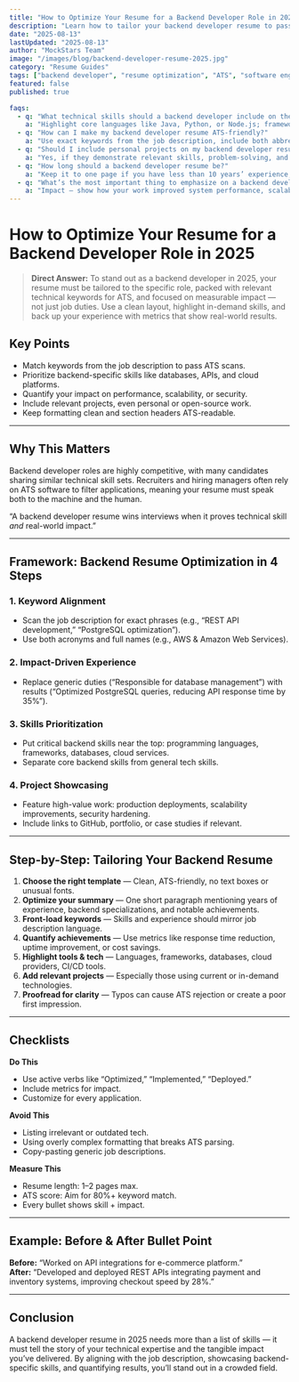```yaml
---
title: "How to Optimize Your Resume for a Backend Developer Role in 2025"
description: "Learn how to tailor your backend developer resume to pass ATS scans, showcase your technical skills, and land interviews in 2025’s competitive tech job market."
date: "2025-08-13"
lastUpdated: "2025-08-13"
author: "MockStars Team"
image: "/images/blog/backend-developer-resume-2025.jpg"
category: "Resume Guides"
tags: ["backend developer", "resume optimization", "ATS", "software engineering"]
featured: false
published: true

faqs:
  - q: "What technical skills should a backend developer include on their resume?"
    a: "Highlight core languages like Java, Python, or Node.js; frameworks like Spring Boot or Django; database skills (SQL, NoSQL); and cloud platforms like AWS or Azure."
  - q: "How can I make my backend developer resume ATS-friendly?"
    a: "Use exact keywords from the job description, include both abbreviations and full terms, and use clear section headings like 'Skills', 'Experience', and 'Projects'."
  - q: "Should I include personal projects on my backend developer resume?"
    a: "Yes, if they demonstrate relevant skills, problem-solving, and technologies that match the job description."
  - q: "How long should a backend developer resume be?"
    a: "Keep it to one page if you have less than 10 years’ experience; two pages if you have extensive, relevant experience."
  - q: "What’s the most important thing to emphasize on a backend developer resume?"
    a: "Impact — show how your work improved system performance, scalability, security, or developer productivity, backed with metrics."
---
```


# How to Optimize Your Resume for a Backend Developer Role in 2025

> **Direct Answer:** To stand out as a backend developer in 2025, your resume must be tailored to the specific role, packed with relevant technical keywords for ATS, and focused on measurable impact — not just job duties. Use a clean layout, highlight in-demand skills, and back up your experience with metrics that show real-world results.

## Key Points
- Match keywords from the job description to pass ATS scans.
- Prioritize backend-specific skills like databases, APIs, and cloud platforms.
- Quantify your impact on performance, scalability, or security.
- Include relevant projects, even personal or open-source work.
- Keep formatting clean and section headers ATS-readable.

---

## Why This Matters
Backend developer roles are highly competitive, with many candidates sharing similar technical skill sets. Recruiters and hiring managers often rely on ATS software to filter applications, meaning your resume must speak both to the machine and the human.  

“A backend developer resume wins interviews when it proves technical skill *and* real-world impact.”

---

## Framework: Backend Resume Optimization in 4 Steps

### 1. **Keyword Alignment**
- Scan the job description for exact phrases (e.g., “REST API development,” “PostgreSQL optimization”).
- Use both acronyms and full names (e.g., AWS & Amazon Web Services).

### 2. **Impact-Driven Experience**
- Replace generic duties (“Responsible for database management”) with results (“Optimized PostgreSQL queries, reducing API response time by 35%”).

### 3. **Skills Prioritization**
- Put critical backend skills near the top: programming languages, frameworks, databases, cloud services.
- Separate core backend skills from general tech skills.

### 4. **Project Showcasing**
- Feature high-value work: production deployments, scalability improvements, security hardening.
- Include links to GitHub, portfolio, or case studies if relevant.

---

## Step-by-Step: Tailoring Your Backend Resume
1. **Choose the right template** — Clean, ATS-friendly, no text boxes or unusual fonts.
2. **Optimize your summary** — One short paragraph mentioning years of experience, backend specializations, and notable achievements.
3. **Front-load keywords** — Skills and experience should mirror job description language.
4. **Quantify achievements** — Use metrics like response time reduction, uptime improvement, or cost savings.
5. **Highlight tools & tech** — Languages, frameworks, databases, cloud providers, CI/CD tools.
6. **Add relevant projects** — Especially those using current or in-demand technologies.
7. **Proofread for clarity** — Typos can cause ATS rejection or create a poor first impression.

---

## Checklists

**Do This**
- Use active verbs like “Optimized,” “Implemented,” “Deployed.”
- Include metrics for impact.
- Customize for every application.

**Avoid This**
- Listing irrelevant or outdated tech.
- Using overly complex formatting that breaks ATS parsing.
- Copy-pasting generic job descriptions.

**Measure This**
- Resume length: 1–2 pages max.
- ATS score: Aim for 80%+ keyword match.
- Every bullet shows skill + impact.

---

## Example: Before & After Bullet Point
**Before:** “Worked on API integrations for e-commerce platform.”  
**After:** “Developed and deployed REST APIs integrating payment and inventory systems, improving checkout speed by 28%.”

---

## Conclusion
A backend developer resume in 2025 needs more than a list of skills — it must tell the story of your technical expertise and the tangible impact you’ve delivered. By aligning with the job description, showcasing backend-specific skills, and quantifying results, you’ll stand out in a crowded field.